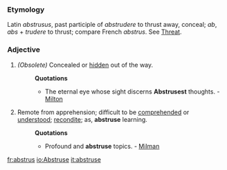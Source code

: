 ===Etymology===
Latin ''abstrusus'', past participle of ''abstrudere'' to thrust away, conceal; ''ab'', ''abs'' + ''trudere'' to thrust; compare French ''abstrus''. See [[Threat]].
===Adjective===
#''(Obsolete)'' Concealed or [[hidden]] out of the way. 
#:'''Quotations'''
#:*The eternal eye whose sight discerns '''Abstrusest''' thoughts. - [[Milton]]
#Remote from apprehension; difficult to be [[comprehended]] or [[understood]]; [[recondite]]; as, '''abstruse''' learning.
#:'''Quotations'''
#:*Profound and '''abstruse''' topics. - [[Milman]]

[[fr:abstrus]]
[[io:Abstruse]]
[[it:abstruse]]